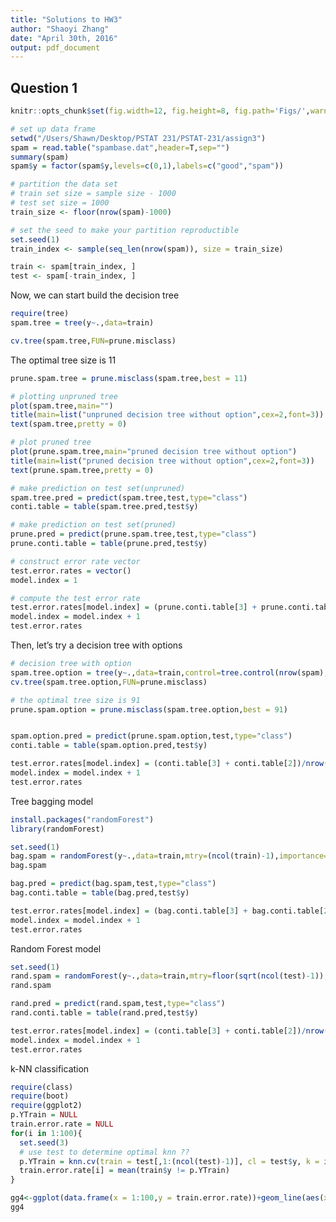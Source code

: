 ```yaml
---
title: "Solutions to HW3"
author: "Shaoyi Zhang"
date: "April 30th, 2016"
output: pdf_document
---
```


## Question 1

```r
knitr::opts_chunk$set(fig.width=12, fig.height=8, fig.path='Figs/',warning=FALSE)
```

```r
# set up data frame
setwd("/Users/Shawn/Desktop/PSTAT 231/PSTAT-231/assign3")
spam = read.table("spambase.dat",header=T,sep="")
summary(spam)
spam$y = factor(spam$y,levels=c(0,1),labels=c("good","spam"))

# partition the data set
# train set size = sample size - 1000
# test set size = 1000
train_size <- floor(nrow(spam)-1000)

# set the seed to make your partition reproductible
set.seed(1)
train_index <- sample(seq_len(nrow(spam)), size = train_size)

train <- spam[train_index, ]
test <- spam[-train_index, ]

```

Now, we can start build the decision tree

```r
require(tree)
spam.tree = tree(y~.,data=train)

cv.tree(spam.tree,FUN=prune.misclass)
```

The optimal tree size is 11

```r
prune.spam.tree = prune.misclass(spam.tree,best = 11)
```

```r
# plotting unpruned tree
plot(spam.tree,main="")
title(main=list("unpruned decision tree without option",cex=2,font=3))
text(spam.tree,pretty = 0)

# plot pruned tree
plot(prune.spam.tree,main="pruned decision tree without option")
title(main=list("pruned decision tree without option",cex=2,font=3))
text(prune.spam.tree,pretty = 0)
```

```r
# make prediction on test set(unpruned)
spam.tree.pred = predict(spam.tree,test,type="class")
conti.table = table(spam.tree.pred,test$y)

# make prediction on test set(pruned)
prune.pred = predict(prune.spam.tree,test,type="class")
prune.conti.table = table(prune.pred,test$y)

# construct error rate vector
test.error.rates = vector()
model.index = 1

# compute the test error rate
test.error.rates[model.index] = (prune.conti.table[3] + prune.conti.table[2])/nrow(test)
model.index = model.index + 1
test.error.rates
```

Then, let's try a decision tree with options

```r
# decision tree with option
spam.tree.option = tree(y~.,data=train,control=tree.control(nrow(spam),mincut=2,minsize=5,mindev=0.001))
cv.tree(spam.tree.option,FUN=prune.misclass)

# the optimal tree size is 91
prune.spam.option = prune.misclass(spam.tree.option,best = 91)


spam.option.pred = predict(prune.spam.option,test,type="class")
conti.table = table(spam.option.pred,test$y)

test.error.rates[model.index] = (conti.table[3] + conti.table[2])/nrow(test)
model.index = model.index + 1
test.error.rates
```

Tree bagging model
```r
install.packages("randomForest")
library(randomForest)

set.seed(1)
bag.spam = randomForest(y~.,data=train,mtry=(ncol(train)-1),importance=T)
bag.spam

bag.pred = predict(bag.spam,test,type="class")
bag.conti.table = table(bag.pred,test$y)

test.error.rates[model.index] = (bag.conti.table[3] + bag.conti.table[2])/nrow(test)
model.index = model.index + 1
test.error.rates
```

Random Forest model
```r
set.seed(1)
rand.spam = randomForest(y~.,data=train,mtry=floor(sqrt(ncol(test)-1)),importance=T)
rand.spam

rand.pred = predict(rand.spam,test,type="class")
rand.conti.table = table(rand.pred,test$y)

test.error.rates[model.index] = (conti.table[3] + conti.table[2])/nrow(test)
model.index = model.index + 1
test.error.rates
```

k-NN classification
```r
require(class)
require(boot)
require(ggplot2)
p.YTrain = NULL
train.error.rate = NULL
for(i in 1:100){
  set.seed(3)
  # use test to determine optimal knn ??
  p.YTrain = knn.cv(train = test[,1:(ncol(test)-1)], cl = test$y, k = i)
  train.error.rate[i] = mean(train$y != p.YTrain)
}

gg4<-ggplot(data.frame(x = 1:100,y = train.error.rate))+geom_line(aes(x=x,y=y), color="Red")+xlab("k")+ylab("Error rates")+ggtitle("Train Error Rate (Red)")+geom_vline(xintercept = which.min(train.error.rate),lty = "dashed")+geom_hline(yintercept = train.error.rate[which.min(train.error.rate)],lty="dashed")
gg4
 
```


